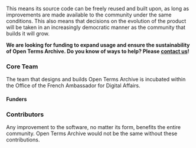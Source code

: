 This means its source code can be freely reused and built upon, as long as improvements are made available to the community under the same conditions. This also means that decisions on the evolution of the product will be taken in an increasingly democratic manner as the community that builds it will grow.

**We are looking for funding to expand usage and ensure the sustainability of Open Terms Archive. Do you know of ways to help? Please [contact us](mailto:contact@opentermsarchive.org)!**

### Core Team

The team that designs and builds Open Terms Archive is incubated within the Office of the French Ambassador for Digital Affairs.

<Contributors type="core" alignX="left" showInfo="true" />

<Contributors subtitle="Alumni" type="alumnis" alignX="left" showInfo="true" className="mb__XL" />

#### Funders

<ThumbGallery align="left" small={true} className="mb__XL"> <ThumbGalleryItem src="/images/contributors/meae.png" width="131" height="119" /> <ThumbGalleryItem src="/images/contributors/france-relance.png" width="77" height="77" /> <ThumbGalleryItem src="/images/contributors/nextgen.png" width="171" height="38" /> <ThumbGalleryItem src="/images/contributors/reset.png" width="101" height="29" /> </ThumbGallery>

### Contributors

Any improvement to the software, no matter its form, benefits the entire community. Open Terms Archive would not be the same without these contributions.

<Contributors type="contributors" />

<ThumbGallery> <Link href="https://disinfo.quaidorsay.fr"> <a target="_blank" rel="noopener"> <ThumbGalleryItem src="/images/contributors/ambnum.png" width="158" height="80" /> </a> </Link> <Link href="https://disinformationindex.org/"> <a target="_blank" rel="noopener"> <ThumbGalleryItem src="/images/contributors/gdi.png" width="150" height="32" /> </a> </Link> <Link href="https://www.peren.gouv.fr/"> <a target="_blank" rel="noopener"> <ThumbGalleryItem src="/images/contributors/peren.png" width="190" height="126" /> </a> </Link> </ThumbGallery>
